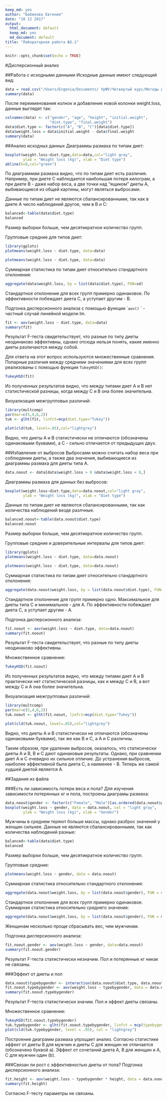 ```yaml
---
keep_md: yes
author: "Бабикова Евгения"
date: "10 12 2017"
output:
  html_document: default
  keep_md: yes
  md_document: default
title: "Лабораторная работа №5.1"
---
```

```r
knitr::opts_chunk$set(echo = TRUE)
```

#Дисперсионный анализ

##Работа с исходными данными
Исходные данные имеют следующий вид:
```r
data = read.csv("/Users/Evgenia/Documents/ УрФУ/Четвертый курс/Методы доступа к многомерным данным/lab5.1/diet.csv",row.names=1)
summary(data)
```
После переименования колнок и добавление новой колонки weight.loss, данные выглядят так:
```r
colnames(data) <- c("gender", "age", "height", "initial.weight", 
                    "diet.type", "final.weight")
data$diet.type <- factor(c("A", "B", "C")[data$diet.type])
data$weight.loss = data$initial.weight - data$final.weight
summary(data)
```
##Анализ исходных данных
Диаграммы размаха по типам диет:

```r
boxplot(weight.loss~diet.type,data=data,col="light gray",
        ylab = "Weight loss (kg)", xlab = "Diet type")
abline(h=0,col="green")
```

По диаграммам размаха видно, что по типам диет есть различия. Например, при диете С наблюдается наибольшая потеря килограм, а при диете B - даже набор веса, а две точки над "ящиком" диеты А, выбивающиеся из общей картины, могут являться выбросами.

Данные по типам диет не являются сбалансированными, так как в диете А число наблюдений другое, чем в В и С:
```r
balanced<-table(data$diet.type)
balanced
```
Размер выборки больше, чем десятикратное количество групп.

Групповые средние для типов диет:
```r
library(gplots) 
plotmeans(weight.loss ~ diet.type, data=data)
```
```r
plotmeans(weight.loss ~ diet.type, data=data)
```

Суммарная статистика по типам диет относительно стандартного отклонения:
```r
aggregate(data$weight.loss, by = list(data$diet.type), FUN=sd)
```
Стандартное отклонение для всех групп примерно одинаковое. По эффективности побеждает диета C, а уступает другим - B.

Подгонка дисперсионного анализа с помощью функции ``aov()` ` - частный случай линейной модели lm.
```r
fit <- aov(weight.loss ~ diet.type, data=data)
summary(fit)
```
Результат F-теста свидетельствует, что разные по типу диеты неодинаково эффективны, однако отсюда нельзя понять, какие именно диеты различаются между собой.

Для ответа на этот вопрос используются множественные сравнения.
Попарные различия между средними значениями для всех групп реализованы с помощью функции ``TukeyHSD()``:
```r
TukeyHSD(fit)
```
Из полученных результатов видно, что между типами диет А и В нет статистической разницы, когда между C и B она более значительна.

Визуализация межгрупповых различий:
```r
library(multcomp)
par(mar=c(5,4,6,2))
tuk <- glht(fit, linfct=mcp(diet.type="Tukey"))
```
```r
plot(cld(tuk, level=.05),col="lightgrey")
```

Видно, что диеты А и B статистически не отличаются (обозначены одинаковыми буквами), а С - сильно отличается от предыдущих двух.

##Избавление от выбросов
Выбросами можно считать набор веса при соблюдении диеты, а также два значения, выбивающиеся из диаграммы размаха для диеты типа A. 
```r
data.noout <- data[data$weight.loss > 0 &data$weight.loss < 8,]
```

Диаграммы размаха для данных без выбросов:
```r
boxplot(weight.loss~diet.type,data=data.noout,col="light gray",
        ylab = "Weight loss (kg)", xlab = "Diet type")
```

Данные по типам диет не являются сбалансированными, так как количества наблюдений везде разлчные.
```r
balanced.noout<-table(data.noout$diet.type)
balanced.noout
```
Размер выборки больше, чем десятикратное количество групп.

Групповые средние и доверительные интервалы для типов диет:
```r
library(gplots) 
plotmeans(weight.loss ~ diet.type, data=data.noout)
```
```r
plotmeans(weight.loss ~ diet.type, data=data.noout)
```

Суммарная статистика по типам диет относительно стандартного отклонения:
```r
aggregate(data.noout$weight.loss, by = list(data.noout$diet.type), FUN=sd)
```
Стандартное отклонение для групп примерно одно. Максимальное для диеты типа С и минимальное - для А. По эффективности побеждает диета С, а уступает другим - А.

Подгонка дисперсионного анализа:
```r
fit.noout <- aov(weight.loss ~ diet.type, data=data.noout)
summary(fit.noout)
```
Результат F-теста свидетельствует, что разные по типу диеты неодинаково эффективны.

Множественное сравнение:
```r
TukeyHSD(fit.noout)
```
Из полученных результатов видно, что между типами диет А и В практически нет статистической разницы, как и между С и В, а вот между С и А она более значительна.

Визуализация межгрупповых различий:
```r
library(multcomp)
par(mar=c(5,4,6,2))
tuk.noout <- glht(fit.noout, linfct=mcp(diet.type="Tukey"))
```
```r
plot(cld(tuk.noout, level=.05),col="lightgrey")
```

Видно, что диеты А и B статистически не отличаются (обозначены одинаковыми буквами), так же как B и C, а А и С различны.

Таким образом, при удалении выбросов, оказалось, что статисически диеты А и B, В и С дают одинаковые результаты. Однако, при сравнении диет А и С очевидно их сильное отличие.
До устранения выбросов, наиболее эффективной была диета С, а наименее - В. Теперь же самой худшей диетой является А. 

##Задания из файла

###Есть ли зависимость потери веса и пола?
Для изучения зависимости потерянных кг и пола, построены диаграмы размаха:
```r
data.noout$gender <- factor(c("Female", "Male")[as.ordered(data.noout$gender)])
boxplot(weight.loss ~ gender, data = data.noout, col = "light gray",
        ylab = "Weight loss (kg)", xlab = "Gender")
```

Мужчины в среднем теряют больше массы, однако разброс значений у женщин сильнее.
Данные не являются сбалансированными, так как количества наблюдений разные:
```r
balanced<-table(data$diet.type)
balanced
```
Размер выборки больше, чем десятикратное количество групп.

Групповые средние:

```r
plotmeans(weight.loss ~ gender, data = data.noout)
```

Суммарная статистика относительно стандартного отклонения:
```r
aggregate(data.noout$weight.loss, by = list(data.noout$gender), FUN = sd)
```
Стандартное отклонение для всех групп примерно одинаковое. 
Суммарная статистика относительно среднего значения:
```r
aggregate(data.noout$weight.loss, by = list(data.noout$gender), FUN = mean)
```
Женщинам несколько проще сбрасывать вес, чем мужчинам.

Подгонка дисперсионного анализа:
```r
fit.noout.gender <- aov(weight.loss ~ gender, data=data.noout)
summary(fit.noout.gender)
```
Результат F-теста статистически незначим. Пол и потерянные кг никак не связаны.


###Эффект от диеты и пол

```r
data.noout$typebygender <- interaction(data.noout$diet.type, data.noout$gender)
fit.noout.typebygender <- aov(weight.loss ~ typebygender, data = data.noout)
summary(fit.noout.typebygender)
```
Результат F-теста статистически значим. Пол и эффект диеты связаны.

Множественное сравнение:
```r
TukeyHSD(fit.noout.typebygender)
tuk.typebygender <- glht(fit.noout.typebygender, linfct = mcp(typebygender = "Tukey"))
plot(cld(tuk.typebygender, level = .05), col = "lightgrey")
```

Построение диаграмм размаха упрощает анализ.
Согласно статистике эффект от диеты В для мужчин и диеты С для женщин не отличается (обозначено буквой a). 
Эффект от сочетаний диета А, В для женщин и А, С для мужчин один (b).

###Связан ли рост с эффективностью диеты от пола?
Подгонка дисперсионного анализа:
```r

fit.height <- aov(weight.loss ~ typebygender * height, data = data.noout)
summary(fit.height)
```
Согласно F-тесту параметры не связаны.
